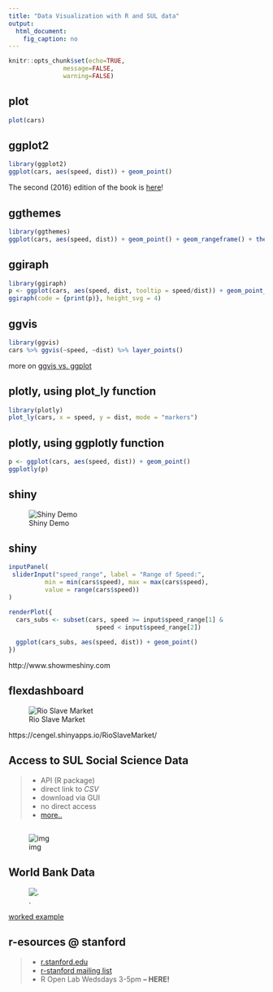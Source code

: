 ```yaml
---
title: "Data Visualization with R and SUL data"
output: 
  html_document: 
    fig_caption: no
---
```


```r
knitr::opts_chunk$set(echo=TRUE,
               message=FALSE,
               warning=FALSE)
```

## plot

```r
plot(cars)
```

## ggplot2 {.smaller}
```r
library(ggplot2)
ggplot(cars, aes(speed, dist)) + geom_point()
```

The second (2016) edition of the book is [here](http://link.springer.com/book/10.1007/978-3-319-24277-4)!


## ggthemes {.smaller}
```r
library(ggthemes)
ggplot(cars, aes(speed, dist)) + geom_point() + geom_rangeframe() + theme_tufte()
```

## ggiraph {.smaller}
```r
library(ggiraph)
p <- ggplot(cars, aes(speed, dist, tooltip = speed/dist)) + geom_point_interactive()
ggiraph(code = {print(p)}, height_svg = 4)
```

## ggvis {.smaller}
```r
library(ggvis)
cars %>% ggvis(~speed, ~dist) %>% layer_points()
```

more on [ggvis vs. ggplot](http://ggvis.rstudio.com/ggplot2.html)


## plotly, using plot_ly function {.smaller}

```r
library(plotly)
plot_ly(cars, x = speed, y = dist, mode = "markers")
```

## plotly, using ggplotly function  {.smaller}

```r
p <- ggplot(cars, aes(speed, dist)) + geom_point()
ggplotly(p)
```

## shiny
![Shiny Demo](img/ShinyDemo.png)

## shiny
```r
inputPanel(
 sliderInput("speed_range", label = "Range of Speed:",
          min = min(cars$speed), max = max(cars$speed), 
          value = range(cars$speed))
)

renderPlot({
  cars_subs <- subset(cars, speed >= input$speed_range[1] & 
                        speed < input$speed_range[2])
  
  ggplot(cars_subs, aes(speed, dist)) + geom_point()
})
```

http://www.showmeshiny.com

## flexdashboard {.flexbox .vcenter}

![Rio Slave Market](img/RioSlaveMarket.png)

https://cengel.shinyapps.io/RioSlaveMarket/

## Access to SUL Social Science Data {.flexbox .vcenter}
> - API (R package)
> - direct link to _CSV_
> - download via GUI
> - no direct access
> - [more..](SULdataAccess.html)

## 
![img](img/AmericanPoverty4.png)

## World Bank Data
![.](img/WorldBank.png)

[worked example](worldbank.html)

## r-esources @ stanford  {.flexbox .vcenter}

> - [r.stanford.edu](http://r.stanford.edu)
> - [r-stanford mailing list](https://mailman.stanford.edu/mailman/listinfo/r-stanford) 
> - R Open Lab Wedsdays 3-5pm **-- HERE!**